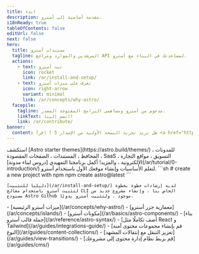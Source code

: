 ```yaml
---
title: ابدء
description: مقدمة أساسية إلى أسترو.
i18nReady: true
tableOfContents: false
editUrl: false
next: false
hero:
  title: مستندات أسترو
  tagline: المرشدين والموارد ومراجع API لمساعدتك في البناء مع أسترو.
  actions:
    - text: ثبت أسترو
      icon: rocket
      link: /ar/install-and-setup/
    - text: تعرف على ميزات أسترو
      icon: right-arrow
      variant: minimal
      link: /ar/concepts/why-astro/
  facepile:
    tagline: مدعوم من أسترو ومساهمي البرامج المفتوحة المصدر.
    linkText: انضم إلينا!
    link: /ar/contribute/
banner:
  content: هل تريد تجربة النسخة الأولية من الإصدار 5 ؟ اقرأ <a href="https://5-0-0-beta.docs.astro.build/ar/guides/upgrade-to/v5/">الإصدار 5. دليل الترقية</a>!
---
```



<CardGrid>
  <Card title="ماذا ستبني مع أسترو؟" icon="laptop">
    استكشف [Astro starter themes](https://astro.build/themes/) للمدونات ، المحافظ ، المستندات ، الصفحات المقصودة ، SaaS ، التسويق ، مواقع التجارة الإلكترونية ، والمزيد!
  </Card>

  <Card title="قم بجولة إرشاد" icon="star">
    أكمل برنامجنا التمهيدي [دروس لبناء مدونة](/ar/tutorial/0-introduction/) لتعلم الأساسيات وإنشاء موقعك الأول باستخدام أسترو.
  </Card>

  <SplitCard title="ابدأ مشروعًا جديدًا" icon="rocket">
    ```sh
    # create a new project with npm
    npm create astro@latest
    ```
    
    [دليلنا للتثبيت](/ar/install-and-setup/) لديه إرشادات خطوة بخطوة لتثبيت أسترو باستخدام معالج CLI الخاص بنا ، وإنشاء مشروع جديد من مستودع Astro Github موجود ، ولتثبيت أسترو يدويًا.
  </SplitCard>

  <ListCard title="تعلم" icon="open-book">
    - [ميزات أسترو الرئيسية](/ar/concepts/why-astro/)
    - [معمارية جزر أسترو](/ar/concepts/islands/)
    - [مكونات أسترو](/ar/basics/astro-components/)
    - [بناء جملة قالب أسترو](/ar/reference/astro-syntax/)
  </ListCard>

  <ListCard title="امتداد" icon="puzzle">
    - [أضف تكاملًا مثل React و Tailwind](/ar/guides/integrations-guide/)
    - [قم بإنشاء مجموعات محتوى آمنة النوع](/ar/guides/content-collections/)
    - [تعزيز التنقل مع إنتقالات المشهد](/ar/guides/view-transitions/)
    - [قم بربط نظام إدارة محتوى إلى مشروعك](/ar/guides/cms/)
  </ListCard>
</CardGrid>

<Discord title="هل لديك سؤال أو تريد المشاركة؟" cta="انضم إلينا على Discord"/>
